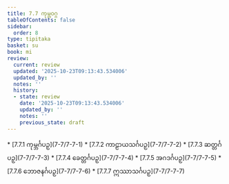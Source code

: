 ```yaml
---
title: 7.7 ကုမ္ဘဝဂ္ဂ
tableOfContents: false
sidebar:
  order: 8
type: tipitaka
basket: su
book: mi
review:
  current: review
  updated: '2025-10-23T09:13:43.534006'
  updated_by: ''
  notes: ''
  history:
  - state: review
    date: '2025-10-23T09:13:43.534006'
    updated_by: ''
    notes: ''
    previous_state: draft
---
```



<ReviewStatus review={frontmatter.review} showDetails={true} />

<HypothesisAnnotation frontmatter={frontmatter} />

<DynamicBreadcrumb />



<TableOfContents book="mi" section="7.7">
* [7.7.1 ကုမ္ဘင်္ဂပဉှ](7-7/7-7-1)
* [7.7.2 ကာဠာယသင်္ဂပဉှ](7-7/7-7-2)
* [7.7.3 ဆတ္တင်္ဂပဉှ](7-7/7-7-3)
* [7.7.4 ခေတ္တင်္ဂပဉှ](7-7/7-7-4)
* [7.7.5 အဂဒင်္ဂပဉှ](7-7/7-7-5)
* [7.7.6 ဘောဇနင်္ဂပဉှ](7-7/7-7-6)
* [7.7.7 ဣဿာသင်္ဂပဉှ](7-7/7-7-7)
</TableOfContents>